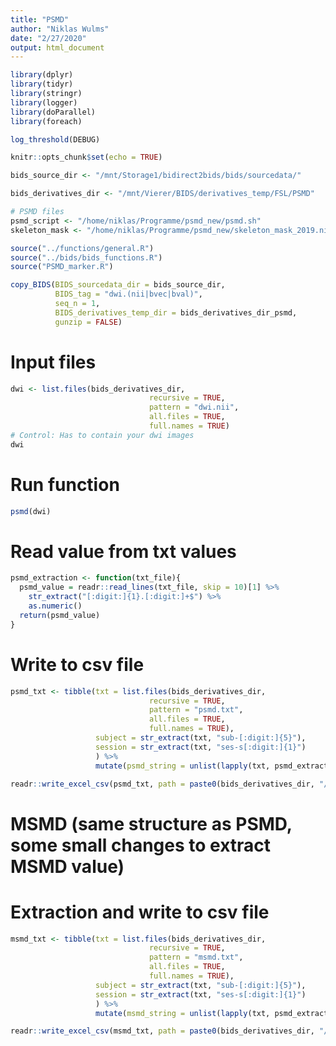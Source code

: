```yaml
---
title: "PSMD"
author: "Niklas Wulms"
date: "2/27/2020"
output: html_document
---
```



```r
library(dplyr)
library(tidyr)
library(stringr)
library(logger)
library(doParallel)
library(foreach)

log_threshold(DEBUG)

knitr::opts_chunk$set(echo = TRUE)

bids_source_dir <- "/mnt/Storage1/bidirect2bids/bids/sourcedata/"

bids_derivatives_dir <- "/mnt/Vierer/BIDS/derivatives_temp/FSL/PSMD"

# PSMD files
psmd_script <- "/home/niklas/Programme/psmd_new/psmd.sh"
skeleton_mask <- "/home/niklas/Programme/psmd_new/skeleton_mask_2019.nii.gz"

source("../functions/general.R")
source("../bids/bids_functions.R")
source("PSMD_marker.R")


```

```r
copy_BIDS(BIDS_sourcedata_dir = bids_source_dir, 
          BIDS_tag = "dwi.(nii|bvec|bval)", 
          seq_n = 1, 
          BIDS_derivatives_temp_dir = bids_derivatives_dir_psmd,
          gunzip = FALSE)
```

# Input files

```r
dwi <- list.files(bids_derivatives_dir,
                               recursive = TRUE,
                               pattern = "dwi.nii",
                               all.files = TRUE,
                               full.names = TRUE)
# Control: Has to contain your dwi images
dwi
```

# Run function

```r
psmd(dwi)
```

# Read value from txt values

```r
psmd_extraction <- function(txt_file){
  psmd_value = readr::read_lines(txt_file, skip = 10)[1] %>% 
    str_extract("[:digit:]{1}.[:digit:]+$") %>% 
    as.numeric()
  return(psmd_value)
}
```

# Write to csv file

```r
psmd_txt <- tibble(txt = list.files(bids_derivatives_dir,
                               recursive = TRUE,
                               pattern = "psmd.txt",
                               all.files = TRUE,
                               full.names = TRUE),
                   subject = str_extract(txt, "sub-[:digit:]{5}"),
                   session = str_extract(txt, "ses-s[:digit:]{1}")
                   ) %>%
                   mutate(psmd_string = unlist(lapply(txt, psmd_extraction)))

readr::write_excel_csv(psmd_txt, path = paste0(bids_derivatives_dir, "/psmd.csv"))
```



# MSMD (same structure as PSMD, some small changes to extract MSMD value)

# Extraction and write to csv file

```r
msmd_txt <- tibble(txt = list.files(bids_derivatives_dir,
                               recursive = TRUE,
                               pattern = "msmd.txt",
                               all.files = TRUE,
                               full.names = TRUE),
                   subject = str_extract(txt, "sub-[:digit:]{5}"),
                   session = str_extract(txt, "ses-s[:digit:]{1}")
                   ) %>%
                   mutate(msmd_string = unlist(lapply(txt, psmd_extraction)))

readr::write_excel_csv(msmd_txt, path = paste0(bids_derivatives_dir, "/msmd.csv"))

```
